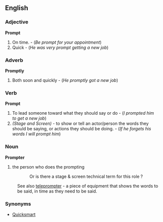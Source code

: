 ==English==

===Adjective===
'''Prompt'''
#On time. - (''Be prompt for your appointment'')
#Quick - (''He was very prompt getting a new job'')

===Adverb===
'''Promptly'''
#Both soon and quickly - (''He promptly got a new job'')

===Verb===
'''Prompt'''
#To lead someone toward what they should say or do - (''I prompted him to get a new job'')
#''(Stage and Screen)'' - to show or tell an actor/person the words they should be saying, or actions they should be doing. - (''If he forgets his words I will prompt him'')

===Noun===
'''Prompter'''
#the person who does the prompting
::Or is there a stage & screen technical term for this role ?
:See also [[teleprompter]] - a piece of equipment that shows the words to be said, in time as they need to be said.

===Synonyms===
*[[Quicksmart]]